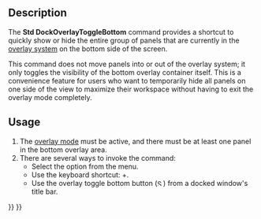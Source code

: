 <languages/>
<translate>

{{Docnav
|[[Std_DockOverlayToggleTop|Std DockOverlayToggleTop]]
|
|[[Std_View_Menu|Std View Menu]]
|IconL=Std_DockOverlayToggleTop.svg
|IconR=Std_SelBoundingBox.svg
|IconC=Freecad.svg
}}

{{GuiCommand
|Name=Std DockOverlayToggleBottom
|MenuLocation=View → Dock panel overlay → Toggle bottom
|Workbenches=All
|Shortcut={{KEY|Ctrl}}+{{KEY|Down}}
|Version=1.0
|SeeAlso=[[Std_DockOverlayToggleLeft]], [[Std_DockOverlayToggleRight]], [[Std_DockOverlayToggleTop]], [[Std_DockOverlayAll]]
}}

==Description==

The '''Std DockOverlayToggleBottom''' command provides a shortcut to quickly show or hide the entire group of panels that are currently in the [[Std_DockOverlayAll|overlay system]] on the bottom side of the screen.

This command does not move panels into or out of the overlay system; it only toggles the visibility of the bottom overlay container itself. This is a convenience feature for users who want to temporarily hide all panels on one side of the view to maximize their workspace without having to exit the overlay mode completely.

==Usage==

# The [[Std_DockOverlayAll|overlay mode]] must be active, and there must be at least one panel in the bottom overlay area.
# There are several ways to invoke the command:
#* Select the {{MenuCommand|View → Dock panel overlay → Toggle bottom}} option from the menu.
#* Use the keyboard shortcut: {{KEY|Ctrl}}+{{KEY|Down}}.
#* Use the overlay toggle bottom button ([[File:Std DockOverlayToggleBottom.svg|12x12px]]) from a docked window's title bar.

{{Docnav
|[[Std_DockOverlayToggleTop|Std DockOverlayToggleTop]]
|
|[[Std_View_Menu|Std View Menu]]
|IconL=Std_DockOverlayToggleTop.svg
|IconR=
|IconC=Freecad.svg
}}

</translate>
{{Std_Base_navi{{#translation:}}}}
{{Userdocnavi{{#translation:}}}}